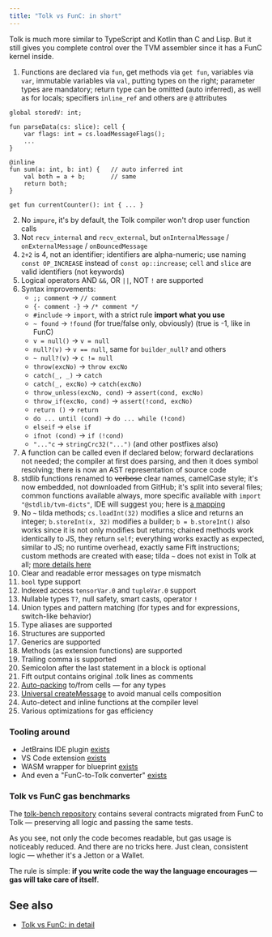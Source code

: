 ```yaml
---
title: "Tolk vs FunC: in short"
---
```


Tolk is much more similar to TypeScript and Kotlin than C and Lisp.
But it still gives you complete control over the TVM assembler since it has a FunC kernel inside.

1. Functions are declared via `fun`, get methods via `get fun`, variables via `var`, immutable variables via `val`, putting types on the right; parameter types are mandatory; return type can be omitted (auto inferred), as well as for locals; specifiers `inline_ref` and others are `@` attributes

```tolk
global storedV: int;

fun parseData(cs: slice): cell {
    var flags: int = cs.loadMessageFlags();
    ...
}

@inline
fun sum(a: int, b: int) {   // auto inferred int
    val both = a + b;       // same
    return both;
}

get fun currentCounter(): int { ... }
```

2. No `impure`, it's by default, the Tolk compiler won't drop user function calls
3. Not `recv_internal` and `recv_external`, but `onInternalMessage` / `onExternalMessage` / `onBouncedMessage`
4. `2+2` is 4, not an identifier; identifiers are alpha-numeric; use naming `const OP_INCREASE` instead of `const op::increase`; `cell` and `slice` are valid identifiers (not keywords)
5. Logical operators AND `&&`, OR `||`, NOT `!` are supported
6. Syntax improvements:
   - `;; comment` → `// comment`
   - `{- comment -}` → `/* comment */`
   - `#include` → `import`, with a strict rule **import what you use**
   - `~ found` → `!found` (for true/false only, obviously) (true is -1, like in FunC)
   - `v = null()` → `v = null`
   - `null?(v)` → `v == null`, same for `builder_null?` and others
   - `~ null?(v)` → `c != null`
   - `throw(excNo)` → `throw excNo`
   - `catch(_, _)` → `catch`
   - `catch(_, excNo)` → `catch(excNo)`
   - `throw_unless(excNo, cond)` → `assert(cond, excNo)`
   - `throw_if(excNo, cond)` → `assert(!cond, excNo)`
   - `return ()` → `return`
   - `do ... until (cond)` → `do ... while (!cond)`
   - `elseif` → `else if`
   - `ifnot (cond)` → `if (!cond)`
   - `"..."c` → `stringCrc32("...")` (and other postfixes also)
7. A function can be called even if declared below; forward declarations not needed; the compiler at first does parsing, and then it does symbol resolving; there is now an AST representation of source code
8. stdlib functions renamed to ~~verbose~~ clear names, camelCase style; it's now embedded, not downloaded from GitHub; it's split into several files; common functions available always, more specific available with `import "@stdlib/tvm-dicts"`, IDE will suggest you; here is [a mapping](../tolk-vs-func/stdlib)
9. No `~` tilda methods; `cs.loadInt(32)` modifies a slice and returns an integer; `b.storeInt(x, 32)` modifies a builder; `b = b.storeInt()` also works since it is not only modifies but returns; chained methods work identically to JS, they return `self`; everything works exactly as expected, similar to JS; no runtime overhead, exactly same Fift instructions; custom methods are created with ease; tilda `~` does not exist in Tolk at all; [more details here](../tolk-vs-func/mutability)
10. Clear and readable error messages on type mismatch
11. `bool` type support
12. Indexed access `tensorVar.0` and `tupleVar.0` support
13. Nullable types `T?`, null safety, smart casts, operator `!`
14. Union types and pattern matching (for types and for expressions, switch-like behavior)
15. Type aliases are supported
16. Structures are supported
17. Generics are supported
18. Methods (as extension functions) are supported
19. Trailing comma is supported
20. Semicolon after the last statement in a block is optional
21. Fift output contains original .tolk lines as comments
22. [Auto-packing](../tolk-vs-func/pack-to-from-cells) to/from cells — for any types
23. [Universal createMessage](../tolk-vs-func/create-message) to avoid manual cells composition
24. Auto-detect and inline functions at the compiler level
25. Various optimizations for gas efficiency

### Tooling around

- JetBrains IDE plugin [exists](https://github.com/ton-blockchain/intellij-ton)
- VS Code extension [exists](https://github.com/ton-blockchain/ton-language-server)
- WASM wrapper for blueprint [exists](https://github.com/ton-blockchain/tolk-js)
- And even a "FunC-to-Tolk converter" [exists](https://github.com/ton-blockchain/convert-func-to-tolk)

### Tolk vs FunC gas benchmarks

The [tolk-bench repository](https://github.com/ton-blockchain/tolk-bench) contains several contracts migrated from FunC to Tolk — preserving all logic and passing the same tests.

As you see, not only the code becomes readable, but gas usage is noticeably reduced. And there are no tricks here. Just clean, consistent logic — whether it's a Jetton or a Wallet.

The rule is simple: **if you write code the way the language encourages — gas will take care of itself**.

## See also

- [Tolk vs FunC: in detail](../tolk-vs-func/in-detail)
